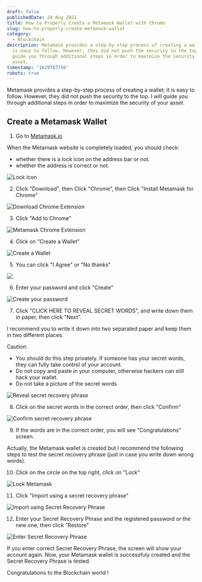 ```yaml
---
draft: false
publishedDate: 24 Aug 2021
title: How to Properly Create a Metamask Wallet with Chrome
slug: how-to-properly-create-metamask-wallet
category:
  - Blockchain
description: Metamask provides a step-by-step process of creating a wallet; it
  is easy to follow. However, they did not push the security to the top. I will
  guide you through additional steps in order to maximize the security of your
  asset.
timestamp: "1629787756"
robots: true
---
```

Metamask provides a step-by-step process of creating a wallet; it is easy to follow. However, they did not push the security to the top. I will guide you through additional steps in order to maximize the security of your asset.

## Create a Metamask Wallet

1. Go to [Metamask.io](https://metamask.io)

When the Metamask website is completely loaded, you should check:

* whether there is a lock icon on the address bar or not.
* whether the address is correct or not.

![Lock icon](https://res.cloudinary.com/beforeifly/image/upload/v1629790246/anaecha.com/posts/address-bar-lock_niywrl.jpg "Lock icon")

2. Click "Download", then Click "Chrome", then Click "Install Metamask for Chrome"

![Download Chrome Extension](https://res.cloudinary.com/beforeifly/image/upload/v1629702632/anaecha.com/posts/metamask-download-extension-chrome_j17cpk.jpg "Download Chrome Extension")

3. Click "Add to Chrome"

![Metamask Chrome Extension](https://res.cloudinary.com/beforeifly/image/upload/v1629791722/anaecha.com/posts/metamask-extension_k4h7l3.jpg "Metamask Chrome Extension")

4. Click on "Create a Wallet"

![Create a Wallet](https://res.cloudinary.com/beforeifly/image/upload/v1629792612/anaecha.com/posts/create-new-wallet_ztuesr.jpg "Create a Wallet")

5. You can click "I Agree" or "No thanks"

![](https://res.cloudinary.com/beforeifly/image/upload/v1629792724/anaecha.com/posts/agree-nothanks_fdfwqs.jpg)

6. Enter your password and click "Create"

![Create your password](https://res.cloudinary.com/beforeifly/image/upload/v1629793175/anaecha.com/posts/password_z0rcmy.jpg "Create your password")

7. Click "CLICK HERE TO REVEAL SECRET WORDS", and write down them in paper, then click "Next".

I recommend you to write it down into two separated paper and keep them in two different places.

Caution: 

* You should do this step privately. If someone has your secret words, they can fully take control of your account.
* Do not copy and paste in your computer, otherwise hackers can still hack your wallet.
* Do not take a picture of the secret words

![Reveal secret recovery phrase](https://res.cloudinary.com/beforeifly/image/upload/v1629793979/anaecha.com/posts/reveal-secret_opuvav.jpg "Reveal secret recovery phrase")

8. Click on the secret words in the correct order, then click "Confirm"

![Confirm secret recovery phrase](https://res.cloudinary.com/beforeifly/image/upload/v1629794048/anaecha.com/posts/confirm-secrets_ccollu.jpg "Confirm secret recovery phrase")

9. If the words are in the correct order, you will see "Congratulations" screen.

Actually, the Metamask wallet is created but I recommend the following steps to test the secret recovery phrase (just in case you write down wrong words).

10. Click on the circle on the top right, click on "Lock"

![Lock Metamask](https://res.cloudinary.com/beforeifly/image/upload/v1629804537/anaecha.com/posts/lock_prjilf.jpg "Lock Metamask")

11. Click "Import using a secret recovery phrase"

![Import using Secret Recovery Phrase](https://res.cloudinary.com/beforeifly/image/upload/v1629804693/anaecha.com/posts/import-secret-recovery-phrase_oddehj.jpg "Import using Secret Recovery Phrase")

12. Enter your Secret Recovery Phrase and the registered password or the new one, then click "Restore"

![Enter Secret Recovery Phrase](https://res.cloudinary.com/beforeifly/image/upload/v1629804806/anaecha.com/posts/restore_ktktfa.jpg "Enter Secret Recovery Phrase")

If you enter correct Secret Recovery Phrase, the screen will show your account again. Now, your Metamask wallet is successfuly created and the Secret Recovery Phrase is tested.

Congratulations to the Blockchain world !